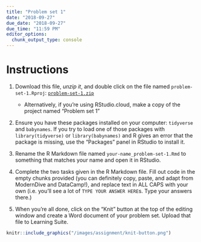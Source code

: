 ```yaml
---
title: "Problem set 1"
date: "2018-09-27"
due_date: "2018-09-27"
due_time: "11:59 PM"
editor_options: 
  chunk_output_type: console
---
```


# Instructions

1. Download this file, *unzip it*, and double click on the file named `problem-set-1.Rproj`: [<i class="fas fa-file-archive"></i> `problem-set-1.zip`](/files/problem-set-1.zip)
    - Alternatively, if you're using RStudio.cloud, make a copy of the project named "Problem set 1"

2. Ensure you have these packages installed on your computer: `tidyverse` and `babynames`. If you try to load one of those packages with `library(tidyverse)` or `library(babynames)` and R gives an error that the package is missing, use the "Packages" panel in RStudio to install it.

3. Rename the R Markdown file named `your-name_problem-set-1.Rmd` to something that matches your name and open it in RStudio.

4. Complete the two tasks given in the R Markdown file. Fill out code in the empty chunks provided (you can definitely copy, paste, and adapt from ModernDive and DataCamp!), and replace text in ALL CAPS with your own (i.e. you'll see a lot of `TYPE YOUR ANSWER HERE`s. Type your answers there.)

5. When you're all done, click on the "Knit" button at the top of the editing window and create a Word document of your problem set. Upload that file to Learning Suite.

```r
knitr::include_graphics("/images/assignment/knit-button.png")
```
